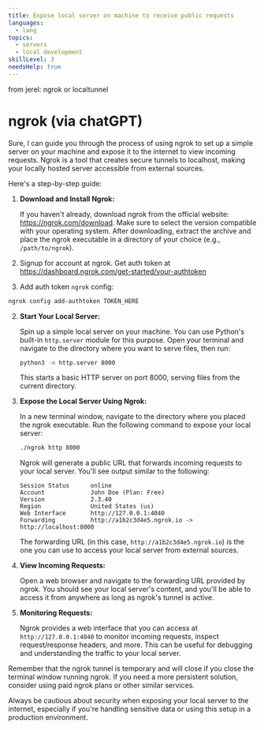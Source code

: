 ```yaml
---
title: Expose local server on machine to receive public requests
languages:
  - lang
topics:
  - servers
  - local development
skillLevel: 3
needsHelp: true
---
```


from jerel: ngrok or localtunnel

# ngrok (via chatGPT)

Sure, I can guide you through the process of using ngrok to set up a simple server on your machine and expose it to the internet to view incoming requests. Ngrok is a tool that creates secure tunnels to localhost, making your locally hosted server accessible from external sources.

Here's a step-by-step guide:

1. **Download and Install Ngrok:**

   If you haven't already, download ngrok from the official website: https://ngrok.com/download. Make sure to select the version compatible with your operating system. After downloading, extract the archive and place the ngrok executable in a directory of your choice (e.g., `/path/to/ngrok`).

2. Signup for account at ngrok. Get auth token at https://dashboard.ngrok.com/get-started/your-authtoken

3. Add auth token `ngrok` config:

```bash
ngrok config add-authtoken TOKEN_HERE
```

2. **Start Your Local Server:**

   Spin up a simple local server on your machine. You can use Python's built-in `http.server` module for this purpose. Open your terminal and navigate to the directory where you want to serve files, then run:

   ```bash
   python3 -m http.server 8000
   ```

   This starts a basic HTTP server on port 8000, serving files from the current directory.

3. **Expose the Local Server Using Ngrok:**

   In a new terminal window, navigate to the directory where you placed the ngrok executable. Run the following command to expose your local server:

   ```bash
   ./ngrok http 8000
   ```

   Ngrok will generate a public URL that forwards incoming requests to your local server. You'll see output similar to the following:

   ```
   Session Status      online
   Account             John Doe (Plan: Free)
   Version             2.3.40
   Region              United States (us)
   Web Interface       http://127.0.0.1:4040
   Forwarding          http://a1b2c3d4e5.ngrok.io -> http://localhost:8000
   ```

   The forwarding URL (in this case, `http://a1b2c3d4e5.ngrok.io`) is the one you can use to access your local server from external sources.

4. **View Incoming Requests:**

   Open a web browser and navigate to the forwarding URL provided by ngrok. You should see your local server's content, and you'll be able to access it from anywhere as long as ngrok's tunnel is active.

5. **Monitoring Requests:**

   Ngrok provides a web interface that you can access at `http://127.0.0.1:4040` to monitor incoming requests, inspect request/response headers, and more. This can be useful for debugging and understanding the traffic to your local server.

Remember that the ngrok tunnel is temporary and will close if you close the terminal window running ngrok. If you need a more persistent solution, consider using paid ngrok plans or other similar services.

Always be cautious about security when exposing your local server to the internet, especially if you're handling sensitive data or using this setup in a production environment.
